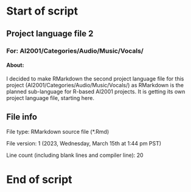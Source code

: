 # Start of script

## Project language file 2

### For: AI2001/Categories/Audio/Music/Vocals/

#### About:

I decided to make RMarkdown the second project language file for this project (AI2001/Categories/Audio/Music/Vocals/) as RMarkdown is the planned sub-language for R-based AI2001 projects. It is getting its own project language file, starting here.

## File info

File type: RMarkdown source file (*.Rmd)

File version: 1 (2023, Wednesday, March 15th at 1:44 pm PST)

Line count (including blank lines and compiler line): 20

# End of script
